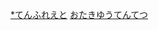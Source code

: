 {{Navbox
|name = 小田急浪漫特快
|title = [[小田急浪漫特快]]
|titlestyle = background:#DD3C00
|oddstyle = font-weight:bold; background:#fcc
|evenstyle = background:transparent
|list1 = 現行列車
|list2 = {{Navbox|child
 |groupstyle = background:#ddd
 |group1 = 小田原線・江之島線・多摩線系統
 |list1 = [[箱根號列車|「超级箱根号」・「箱根号」・「相模号」]]、[[江之島號列車|「江之岛号」]]、[[Home Way號列車|「Home Way」]]
 |group2 = [[御殿場線|JR御殿場線]]直通系統
 |list2 = [[富士山號列車|「富士山號」]]
 |group3 = [[東京地下鐵]]直通系統
 |list3 = [[箱根號列車|「地下鐵箱根」・「地下鐵相模」]]、[[Bay Resort號列車|「Bay Resort」]]、[[Home Way號列車|「地下鐵Home Way」]]
 |group4 = 臨時系統
 |list4 = {{tsl|ja|ニューイヤーエクスプレス|新年特快號列車|「新年特快」}}
}}
|list3 = 现在正在使用的车辆
|list4 = {{tsl|ja|小田急7000形電車|小田急7000型電力動車組|7000型「LSE」}}、[[小田急30000型電聯車|30000型「EXE」]]、[[小田急50000型電聯車|50000型「VSE」]]、[[小田急60000型電聯車|60000型「MSE」]]、[[小田急70000型電力動車組|70000型「GSE」]]
|list5 = 过去曾经使用的车辆
|list6 = {{tsl|ja|小田急1600形電車|小田急1600型電力動車組|1600型}}、{{tsl|ja|小田急1700形電車|小田急1700型電力動車組|1700型}}、{{tsl|ja|小田急1900形電車|小田急1900型電力動車組|1910型（2000形）}}、{{tsl|ja|小田急2300形電車|小田急2300型電力動車組|2300型}}、{{tsl|ja|小田急2320形電車|小田急2320型電力動車組|2320型}}、[[小田急3000型電聯車 (初代)|3000型「SE」・「SSE」]]、{{tsl|ja|小田急3100形電車|小田急3100型電力動車組|3100型「NSE」}}、[[小田急10000型電聯車|10000型「HiSE」]]、{{tsl|ja|小田急20000形電車|小田急20000型電力動車組|20000型「RSE」}}、{{tsl|ja|小田急キハ5000形気動車|小田急Kiha 5000型氣動車|Kiha 5000型、Kiha 5100型（御殿場線直通用）}}
|list7 = 相关条目
|list8 = {{tsl|ja|小田急ピポーの電車|小田急人的电车}}、{{tsl|ja|ロマンスをもう一度|再一次浪漫之旅}}、{{tsl|ja|走る喫茶室|移動品茶室}}、{{tsl|ja|JR東海371系電車|JR東海371系電力動車組|JR東海371系}}、{{tsl|ja|長野電鉄1000系電車|長野電鐵1000系電力動車組|長野電鐵1000系}}・{{tsl|ja|山本利三郎|山本利三郎}}、{{tsl|ja|宮永岳彦|宮永岳彥}}、{{tsl|ja|岡部憲明|岡部憲明}}、[[小田急電鐵]]、[[羅曼史 (2015年電影)|羅曼史]]

}}<noinclude>

[[Category:小田急電鐵|*てんふれえと]]
[[Category:日本の鐵道車両のテンプレート|おたきゆうてんてつ]]
</noinclude>
